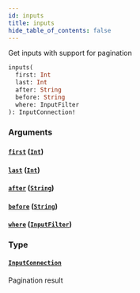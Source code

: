 ```yaml
---
id: inputs
title: inputs
hide_table_of_contents: false
---
```



Get inputs with support for pagination

```graphql
inputs(
  first: Int
  last: Int
  after: String
  before: String
  where: InputFilter
): InputConnection!
```


### Arguments

#### [`first`](#) ([`Int`](/api/graphql/scalars/int))




#### [`last`](#) ([`Int`](/api/graphql/scalars/int))




#### [`after`](#) ([`String`](/api/graphql/scalars/string))




#### [`before`](#) ([`String`](/api/graphql/scalars/string))




#### [`where`](#) ([`InputFilter`](/api/graphql/inputs/input-filter))




### Type

#### [`InputConnection`](/api/graphql/objects/input-connection)

Pagination result




